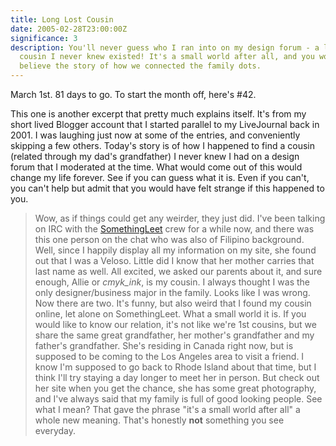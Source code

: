 ```yaml
---
title: Long Lost Cousin
date: 2005-02-28T23:00:00Z
significance: 3
description: You'll never guess who I ran into on my design forum - a long lost
  cousin I never knew existed! It's a small world after all, and you won't
  believe the story of how we connected the family dots.
---
```


March 1st. 81 days to go. To start the month off, here's #42.

This one is another excerpt that pretty much explains itself. It's from my short lived Blogger account that I started parallel to my LiveJournal back in 2001. I was laughing just now at some of the entries, and conveniently skipping a few others. Today's story is of how I happened to find a cousin (related through my dad's grandfather) I never knew I had on a design forum that I moderated at the time. What would come out of this would change my life forever. See if you can guess what it is. Even if you can't, you can't help but admit that you would have felt strange if this happened to you.

> Wow, as if things could get any weirder, they just did. I've been talking on IRC with the [SomethingLeet][1] crew for a while now, and there was this one person on the chat who was also of Filipino background. Well, since I happily display all my information on my site, she found out that I was a Veloso. Little did I know that her mother carries that last name as well. All excited, we asked our parents about it, and sure enough, Allie or *cmyk_ink*, is my cousin. I always thought I was the only designer/business major in the family. Looks like I was wrong. Now there are two. It's funny, but also weird that I found my cousin online, let alone on SomethingLeet. What a small world it is. If you would like to know our relation, it's not like we're 1st cousins, but we share the same great grandfather, her mother's grandfather and my father's grandfather. She's residing in Canada right now, but is supposed to be coming to the Los Angeles area to visit a friend. I know I'm supposed to go back to Rhode Island about that time, but I think I'll try staying a day longer to meet her in person. But check out her site when you get the chance, she has some great photography, and I've always said that my family is full of good looking people. See what I mean? That gave the phrase "it's a small world after all" a whole new meaning. That's honestly **not** something you see everyday.

[1]: http://www.somethingleet.com
